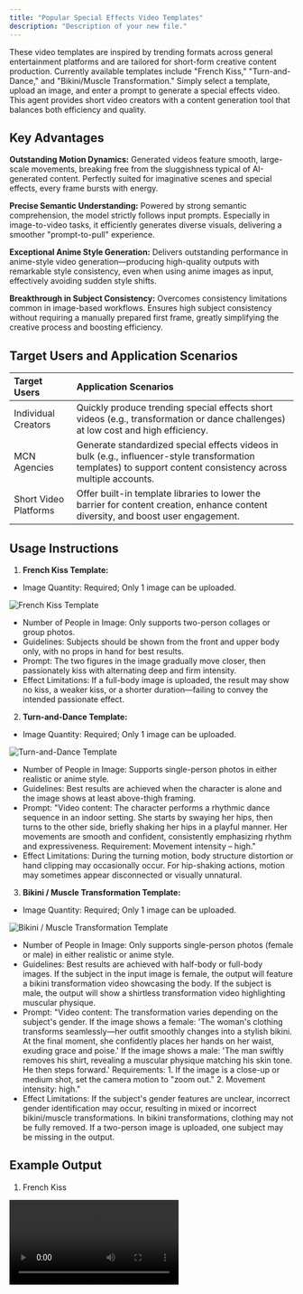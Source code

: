 ```yaml
---
title: "Popular Special Effects Video Templates"
description: "Description of your new file."
---
```


These video templates are inspired by trending formats across general entertainment platforms and are tailored for short-form creative content production. Currently available templates include "French Kiss," "Turn-and-Dance," and "Bikini/Muscle Transformation." Simply select a template, upload an image, and enter a prompt to generate a special effects video. This agent provides short video creators with a content generation tool that balances both efficiency and quality.

## Key Advantages

**Outstanding Motion Dynamics:**  Generated videos feature smooth, large-scale movements, breaking free from the sluggishness typical of AI-generated content. Perfectly suited for imaginative scenes and special effects, every frame bursts with energy.

**Precise Semantic Understanding:**  Powered by strong semantic comprehension, the model strictly follows input prompts. Especially in image-to-video tasks, it efficiently generates diverse visuals, delivering a smoother "prompt-to-pull" experience.

**Exceptional Anime Style Generation:**  Delivers outstanding performance in anime-style video generation—producing high-quality outputs with remarkable style consistency, even when using anime images as input, effectively avoiding sudden style shifts.

**Breakthrough in Subject Consistency:**  Overcomes consistency limitations common in image-based workflows. Ensures high subject consistency without requiring a manually prepared first frame, greatly simplifying the creative process and boosting efficiency.

## Target Users and Application Scenarios

| **Target Users**      | **Application Scenarios**                                                                                                                                       |
| :------------------- | :------------------------------------------------------------------------------------------------------------------------------------------------------------- |
| Individual Creators   | Quickly produce trending special effects short videos (e.g., transformation or dance challenges) at low cost and high efficiency.                               |
| MCN Agencies          | Generate standardized special effects videos in bulk (e.g., influencer-style transformation templates) to support content consistency across multiple accounts. |
| Short Video Platforms | Offer built-in template libraries to lower the barrier for content creation, enhance content diversity, and boost user engagement.                              |

## Usage Instructions

1. **French Kiss Template:**

- Image Quantity: Required; Only 1 image can be uploaded.

![French Kiss Template](https://cdn.bigmodel.cn/static/platform/agent/french-kiss-template.png)

- Number of People in Image: Only supports two-person collages or group photos.
- Guidelines: Subjects should be shown from the front and upper body only, with no props in hand for best results.
- Prompt: The two figures in the image gradually move closer, then passionately kiss with alternating deep and firm intensity.
- Effect Limitations: If a full-body image is uploaded, the result may show no kiss, a weaker kiss, or a shorter duration—failing to convey the intended passionate effect.

2. **Turn-and-Dance Template:**

- Image Quantity: Required; Only 1 image can be uploaded.

![Turn-and-Dance Template](https://cdn.bigmodel.cn/static/platform/agent/dance-template.png)

- Number of People in Image: Supports single-person photos in either realistic or anime style.
- Guidelines: Best results are achieved when the character is alone and the image shows at least above-thigh framing.
- Prompt: "Video content: The character performs a rhythmic dance sequence in an indoor setting. She starts by swaying her hips, then turns to the other side, briefly shaking her hips in a playful manner. Her movements are smooth and confident, consistently emphasizing rhythm and expressiveness. Requirement: Movement intensity – high."
- Effect Limitations: During the turning motion, body structure distortion or hand clipping may occasionally occur. For hip-shaking actions, motion may sometimes appear disconnected or visually unnatural.

3. **Bikini / Muscle Transformation Template:**

- Image Quantity: Required; Only 1 image can be uploaded.

![Bikini / Muscle Transformation Template](https://cdn.bigmodel.cn/static/platform/agent/transformation-template.png)

- Number of People in Image: Only supports single-person photos (female or male) in either realistic or anime style.
- Guidelines: Best results are achieved with half-body or full-body images. If the subject in the input image is female, the output will feature a bikini transformation video showcasing the body. If the subject is male, the output will show a shirtless transformation video highlighting muscular physique.
- Prompt: "Video content: The transformation varies depending on the subject's gender. If the image shows a female: 'The woman's clothing transforms seamlessly—her outfit smoothly changes into a stylish bikini. At the final moment, she confidently places her hands on her waist, exuding grace and poise.' If the image shows a male: 'The man swiftly removes his shirt, revealing a muscular physique matching his skin tone. He then steps forward.' Requirements: 1. If the image is a close-up or medium shot, set the camera motion to "zoom out." 2. Movement intensity: high."
- Effect Limitations: If the subject's gender features are unclear, incorrect gender identification may occur, resulting in mixed or incorrect bikini/muscle transformations. In bikini transformations, clothing may not be fully removed. If a two-person image is uploaded, one subject may be missing in the output.

## Example Output

1. French Kiss
<video className="w-full aspect-video rounded-xl" src="https://cdn.bigmodel.cn/static/platform/agent/fashirewen.mp4" controls />
2. Turn-and-Dance
<video className="w-full aspect-video rounded-xl" src="https://cdn.bigmodel.cn/static/platform/agent/zhuanshenrewu.mp4" controls />
3. Bikini Transformation
<video className="w-full aspect-video rounded-xl" src="https://cdn.bigmodel.cn/static/platform/agent/bijini.mp4" controls />